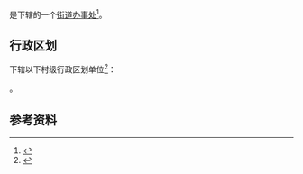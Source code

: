 {{中国乡级行政区|42/01/02/004/000}}

'''{{PAGENAMEBASE}}'''是{{PRC admin/fullname|42/01/02/004/000|3}}下辖的一个[[街道办事处|街道办事处]]<ref>{{PRC admin/ref sgc|{{PRC admin/parent|42/01/02/004/000}}}}</ref>。

== 行政区划 ==
{{PAGENAMEBASE}}下辖以下村级行政区划单位<ref>{{PRC admin/ref sgc|42/01/02/004/000}}</ref>：

{{PRC admin/children|42/01/02/004/000}}。

== 参考资料 ==
{{reflist}}

{{湖北行政区划小作品}}
{{PRC admin/navcat|42/01/02/004/000}}